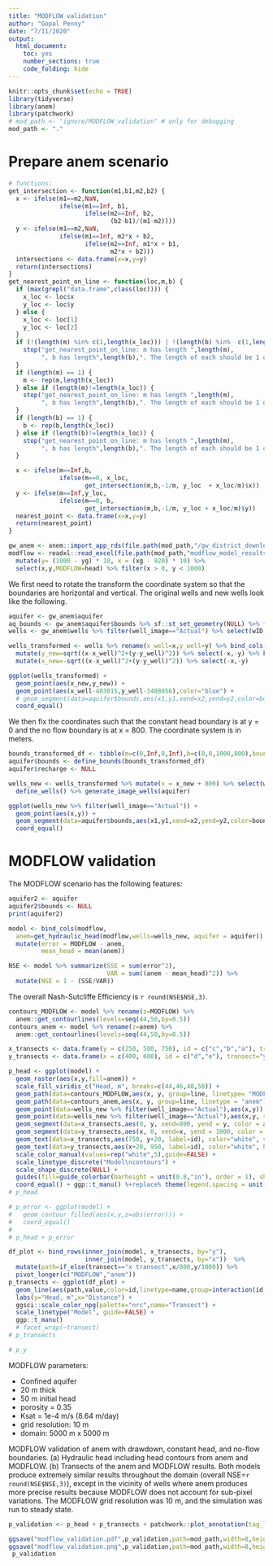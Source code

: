 ```yaml
---
title: "MODFLOW validation"
author: "Gopal Penny"
date: "7/11/2020"
output: 
  html_document:
    toc: yes
    number_sections: true
    code_folding: hide
---
```


```r
knitr::opts_chunk$set(echo = TRUE)
library(tidyverse)
library(anem)
library(patchwork)
# mod_path <- "ignore/MODFLOW_validation" # only for debugging
mod_path <- "."
```

# Prepare anem scenario

```r
# functions:
get_intersection <- function(m1,b1,m2,b2) {
  x <- ifelse(m1==m2,NaN,
              ifelse(m1==Inf, b1,
                     ifelse(m2==Inf, b2,
                            (b2-b1)/(m1-m2))))
  y <- ifelse(m1==m2,NaN,
              ifelse(m1==Inf, m2*x + b2,
                     ifelse(m2==Inf, m1*x + b1,
                            m2*x + b2)))
  intersections <- data.frame(x=x,y=y)
  return(intersections)
}
get_nearest_point_on_line <- function(loc,m,b) {
  if (max(grepl("data.frame",class(loc)))) {
    x_loc <- loc$x
    y_loc <- loc$y
  } else {
    x_loc <- loc[1]
    y_loc <- loc[2]
  }
  if (!(length(m) %in% c(1,length(x_loc))) | !(length(b) %in%  c(1,length(x_loc)))) {
    stop("get_nearest_point_on_line: m has length ",length(m),
         ", b has length",length(b),". The length of each should be 1 or the number of points.")
  }
  if (length(m) == 1) {
    m <- rep(m,length(x_loc))
  } else if (length(m)!=length(x_loc)) {
    stop("get_nearest_point_on_line: m has length ",length(m),
         ", b has length",length(b),". The length of each should be 1 or the number of points.")
  }
  if (length(b) == 1) {
    b <- rep(b,length(x_loc))
  } else if (length(b)!=length(x_loc)) {
    stop("get_nearest_point_on_line: m has length ",length(m),
         ", b has length",length(b),". The length of each should be 1 or the number of points.")
  }

  x <- ifelse(m==Inf,b,
              ifelse(m==0, x_loc,
                     get_intersection(m,b,-1/m, y_loc  + x_loc/m)$x))
  y <- ifelse(m==Inf,y_loc,
              ifelse(m==0, b,
                     get_intersection(m,b,-1/m, y_loc + x_loc/m)$y))
  nearest_point <- data.frame(x=x,y=y)
  return(nearest_point)
}
```


```r
gw_anem <- anem::import_app_rds(file.path(mod_path,"/gw_district_download.rds"))
modflow <- readxl::read_excel(file.path(mod_path,"modflow_model_results.xlsx"), col_names = c("id1","id2","layer","yg","xg","head")) %>%
  mutate(y= (1000 - yg) * 10, x = (xg - 920) * 10) %>%
  select(x,y,MODFLOW=head) %>% filter(x > 0, y < 1000)
```


We first need to rotate the transform the coordinate system so that the boundaries are horizontal and vertical. The original wells and new wells look like the following.

```r
aquifer <- gw_anem$aquifer
aq_bounds <- gw_anem$aquifer$bounds %>% sf::st_set_geometry(NULL) %>% filter(bound_type!="PB")
wells <- gw_anem$wells %>% filter(well_image=="Actual") %>% select(wID,Q,R,diam,x,y) %>% sf::st_set_geometry(NULL)

wells_transformed <- wells %>% rename(x_well=x,y_well=y) %>% bind_cols(get_nearest_point_on_line(wells,aq_bounds$m[1],aq_bounds$b[1])) %>%
  mutate(y_new=sqrt((x-x_well)^2+(y-y_well)^2)) %>% select(-x,-y) %>% bind_cols(get_nearest_point_on_line(wells,aq_bounds$m[2],aq_bounds$b[2])) %>%
  mutate(x_new=-sqrt((x-x_well)^2+(y-y_well)^2)) %>% select(-x,-y)

ggplot(wells_transformed) +
  geom_point(aes(x_new,y_new)) +
  geom_point(aes(x_well-403015,y_well-3488056),color="blue") +
  # geom_segment(data=aquifer$bounds,aes(x1,y1,xend=x2,yend=y2,color=bound_type)) +
  coord_equal()
```

We then fix the coordinates such that the constant head boundary is at y = 0 and the no flow boundary is at x = 800. The coordinate system is in meters.


```r
bounds_transformed_df <- tibble(m=c(0,Inf,0,Inf),b=c(0,0,1000,800),bound_type=c("CH","PB","PB","NF"))
aquifer$bounds <- define_bounds(bounds_transformed_df)
aquifer$recharge <- NULL

wells_new <- wells_transformed %>% mutate(x = x_new + 800) %>% select(wID, Q, R, diam, x, y=y_new) %>%
  define_wells() %>% generate_image_wells(aquifer)

ggplot(wells_new %>% filter(well_image=="Actual")) +
  geom_point(aes(x,y)) +
  geom_segment(data=aquifer$bounds,aes(x1,y1,xend=x2,yend=y2,color=bound_type)) +
  coord_equal()
```

# MODFLOW validation

The MODFLOW scenario has the following features:

```r
aquifer2 <- aquifer
aquifer2$bounds <- NULL
print(aquifer2)
```


```r
model <- bind_cols(modflow,
  anem=get_hydraulic_head(modflow,wells=wells_new, aquifer = aquifer)) %>%
  mutate(error = MODFLOW - anem,
         mean_head = mean(anem))

NSE <- model %>% summarize(SSE = sum(error^2),
                           VAR = sum((anem - mean_head)^2)) %>%
  mutate(NSE = 1 - (SSE/VAR))
```

The overall Nash-Sutcliffe Efficiency is `r round(NSE$NSE,3)`.

```r
contours_MODFLOW <- model %>% rename(z=MODFLOW) %>%
  anem::get_contourlines(levels=seq(44,50,by=0.5))
contours_anem <- model %>% rename(z=anem) %>%
  anem::get_contourlines(levels=seq(44,50,by=0.5))

x_transects <- data.frame(y = c(250, 500, 750), id = c("c","b","a"), transect="x transect")
y_transects <- data.frame(x = c(400, 600), id = c("d","e"), transect="y transect")

p_head <- ggplot(model) +
  geom_raster(aes(x,y,fill=anem)) +
  scale_fill_viridis_c("Head, m", breaks=c(44,46,48,50)) +
  geom_path(data=contours_MODFLOW,aes(x, y, group=line, linetype= "MODFLOW"),color="black") +
  geom_path(data=contours_anem,aes(x, y, group=line, linetype = "anem"),color="black") +
  geom_point(data=wells_new %>% filter(well_image=="Actual"),aes(x,y)) +
  geom_point(data=wells_new %>% filter(well_image=="Actual"),aes(x,y, shape="Wells"), size = 3) +
  geom_segment(data=x_transects,aes(0, y, xend=800, yend = y, color = as.factor(id)), alpha = 0.7)+
  geom_segment(data=y_transects,aes(x, 0, xend=x, yend = 1000, color = as.factor(id)), alpha = 0.7)+
  geom_text(data=x_transects,aes(750, y+20, label=id), color="white", vjust=0)+
  geom_text(data=y_transects,aes(x+20, 950, label=id), color="white", hjust=0)+
  scale_color_manual(values=rep("white",5),guide=FALSE) +
  scale_linetype_discrete("Model\ncontours") +
  scale_shape_discrete(NULL) +
  guides(fill=guide_colorbar(barheight = unit(0.8,"in"), order = 1), shape=guide_legend(order = 2)) +
  coord_equal() + ggp::t_manu() %+replace% theme(legend.spacing = unit(1, "mm"))
# p_head

# p_error <- ggplot(model) +
#   geom_contour_filled(aes(x,y,z=abs(error))) +
#   coord_equal()
#
# p_head + p_error
```


```r
df_plot <- bind_rows(inner_join(model, x_transects, by="y"),
                     inner_join(model, y_transects, by="x"))  %>%
  mutate(path=if_else(transect=="x transect",x/800,y/1000)) %>%
  pivot_longer(c("MODFLOW","anem"))
p_transects <- ggplot(df_plot) +
  geom_line(aes(path,value,color=id,linetype=name,group=interaction(id,name))) +
  labs(y="Head, m",x="Distance") +
  ggsci::scale_color_npg(palette="nrc",name="Transect") +
  scale_linetype("Model", guide=FALSE) +
  ggp::t_manu()
  # facet_wrap(~transect)
# p_transects

# p_y
```

MODFLOW parameters:

* Confined aquifer
* 20 m thick
* 50 m initial head
* porosity = 0.35
* Ksat = 1e-4 m/s (8.64 m/day)
* grid resolution: 10 m
* domain: 5000 m x 5000 m


MODFLOW validation of anem with drawdown, constant head, and no-flow boundaries. (a) Hydraulic head including head contours from anem and MODFLOW. (b) Transects of the anem and MODFLOW results. Both models produce extremely similar results throughout the domain (overall NSE=`r round(NSE$NSE,3)`), except in the vicinity of wells where anem produces more precise results because MODFLOW does not account for sub-pixel variations. The MODFLOW grid resolution was 10 m, and the simulation was run to steady state.

```r
p_validation <- p_head + p_transects + patchwork::plot_annotation(tag_levels = "a")

ggsave("modflow_validation.pdf",p_validation,path=mod_path,width=8,height=3.5)
ggsave("modflow_validation.png",p_validation,path=mod_path,width=8,height=3.5,dpi = 300)
 p_validation
```

